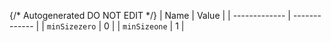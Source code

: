 {/* Autogenerated DO NOT EDIT  */}
| Name          | Value         |
| ------------- | ------------- |
| `minSizezero` | 0             |
| `minSizeone`  | 1             |